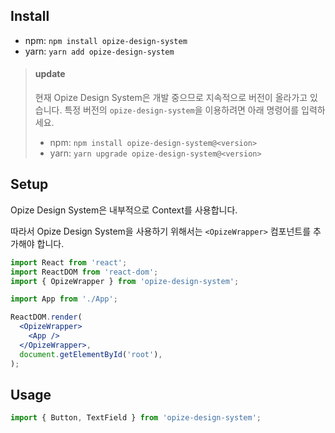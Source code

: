 
<Meta title="Docs/Quick Start" />

## Install

- npm: `npm install opize-design-system`
- yarn: `yarn add opize-design-system`


> #### update
> 현재 Opize Design System은 개발 중으므로 지속적으로 버전이 올라가고 있습니다. 특정 버전의 `opize-design-system`을 이용하려면 아래 명령어를 입력하세요.
> - npm: `npm install opize-design-system@<version>`
> - yarn: `yarn upgrade opize-design-system@<version>`

## Setup

Opize Design System은 내부적으로 Context를 사용합니다.

따라서 Opize Design System을 사용하기 위해서는 `<OpizeWrapper>` 컴포넌트를 추가해야 합니다.

```jsx
import React from 'react';
import ReactDOM from 'react-dom';
import { OpizeWrapper } from 'opize-design-system';

import App from './App';

ReactDOM.render(
  <OpizeWrapper>
    <App />
  </OpizeWrapper>,
  document.getElementById('root'),
);
```

## Usage

```jsx
import { Button, TextField } from 'opize-design-system';
```
